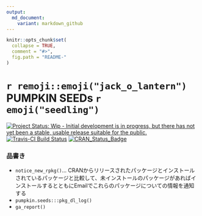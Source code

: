 ```yaml
---
output:
  md_document:
    variant: markdown_github
---
```


<!-- README.md is generated from README.Rmd. Please edit that file -->

```r
knitr::opts_chunk$set(
  collapse = TRUE,
  comment = "#>",
  fig.path = "README-"
)
```
# `r remoji::emoji("jack_o_lantern")` PUMPKIN SEEDs `r emoji("seedling")`

[![Project Status: Wip - Initial development is in progress, but there has not yet been a stable, usable release suitable for the public.](http://www.repostatus.org/badges/0.1.0/wip.svg)](http://www.repostatus.org/#wip)
[![Travis-CI Build Status](https://travis-ci.org/Cucurbitaceae/pumpkin.seeds.svg?branch=master)](https://travis-ci.org/uribo/pumpkin.seeds)
[![CRAN_Status_Badge](http://www.r-pkg.org/badges/version/pumpkin.seeds)](http://cran.r-project.org/package=pumpkin.seeds)

### 品書き

* `notice_new_rpkg()`... CRANからリリースされたパッケージとインストールされているパッケージと比較して、未インストールのパッケージがあればインストールするとともにEmailでこれらのパッケージについての情報を通知する
* `pumpkin.seeds:::pkg_dl_log()`
* `ga_report()` 

